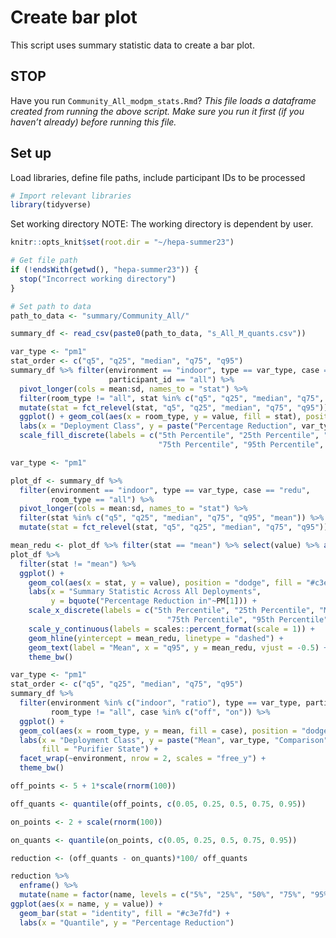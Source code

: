 # Create bar plot
This script uses summary statistic data to create a bar plot.

## STOP
Have you run `Community_All_modpm_stats.Rmd`?
*This file loads a dataframe created from running the above script. Make sure you run it first (if you haven't already) before running this file.*

## Set up
Load libraries, define file paths, include participant IDs to be processed
```r
# Import relevant libraries
library(tidyverse)
```

Set working directory
NOTE: The working directory is dependent by user. 
```r
knitr::opts_knit$set(root.dir = "~/hepa-summer23")
```

```r
# Get file path
if (!endsWith(getwd(), "hepa-summer23")) {
  stop("Incorrect working directory")
}
```

```r
# Set path to data
path_to_data <- "summary/Community_All/"
```

```r
summary_df <- read_csv(paste0(path_to_data, "s_All_M_quants.csv"))
```

```r
var_type <- "pm1"
stat_order <- c("q5", "q25", "median", "q75", "q95")
summary_df %>% filter(environment == "indoor", type == var_type, case == "redu",
                      participant_id == "all") %>%
  pivot_longer(cols = mean:sd, names_to = "stat") %>%
  filter(room_type != "all", stat %in% c("q5", "q25", "median", "q75", "q95", "mean")) %>%
  mutate(stat = fct_relevel(stat, "q5", "q25", "median", "q75", "q95")) %>%
  ggplot() + geom_col(aes(x = room_type, y = value, fill = stat), position = "dodge") +
  labs(x = "Deployment Class", y = paste("Percentage Reduction", var_type), fill = "Summary Statistic") +
  scale_fill_discrete(labels = c("5th Percentile", "25th Percentile", "Median", 
                                 "75th Percentile", "95th Percentile", "Mean"))
```

```r
var_type <- "pm1"

plot_df <- summary_df %>% 
  filter(environment == "indoor", type == var_type, case == "redu", 
         room_type == "all") %>%
  pivot_longer(cols = mean:sd, names_to = "stat") %>%
  filter(stat %in% c("q5", "q25", "median", "q75", "q95", "mean")) %>%
  mutate(stat = fct_relevel(stat, "q5", "q25", "median", "q75", "q95"))

mean_redu <- plot_df %>% filter(stat == "mean") %>% select(value) %>% as.double()
plot_df %>%
  filter(stat != "mean") %>%
  ggplot() + 
    geom_col(aes(x = stat, y = value), position = "dodge", fill = "#c3e7fd") +
    labs(x = "Summary Statistic Across All Deployments", 
         y = bquote("Percentage Reduction in"~PM[1])) +
    scale_x_discrete(labels = c("5th Percentile", "25th Percentile", "Median", 
                                   "75th Percentile", "95th Percentile")) +
    scale_y_continuous(labels = scales::percent_format(scale = 1)) +
    geom_hline(yintercept = mean_redu, linetype = "dashed") + 
    geom_text(label = "Mean", x = "q95", y = mean_redu, vjust = -0.5) +
    theme_bw()

```

```r
var_type <- "pm1"
stat_order <- c("q5", "q25", "median", "q75", "q95")
summary_df %>% 
  filter(environment %in% c("indoor", "ratio"), type == var_type, participant_id == "all",
         room_type != "all", case %in% c("off", "on")) %>%
  ggplot() + 
  geom_col(aes(x = room_type, y = mean, fill = case), position = "dodge") +
  labs(x = "Deployment Class", y = paste("Mean", var_type, "Comparison"), 
       fill = "Purifier State") +
  facet_wrap(~environment, nrow = 2, scales = "free_y") +
  theme_bw()
```
```r
off_points <- 5 + 1*scale(rnorm(100))

off_quants <- quantile(off_points, c(0.05, 0.25, 0.5, 0.75, 0.95))

on_points <- 2 + scale(rnorm(100))

on_quants <- quantile(on_points, c(0.05, 0.25, 0.5, 0.75, 0.95))

reduction <- (off_quants - on_quants)*100/ off_quants

reduction %>%
  enframe() %>%
  mutate(name = factor(name, levels = c("5%", "25%", "50%", "75%", "95%"))) %>%
ggplot(aes(x = name, y = value)) +
  geom_bar(stat = "identity", fill = "#c3e7fd") +
  labs(x = "Quantile", y = "Percentage Reduction")
```

